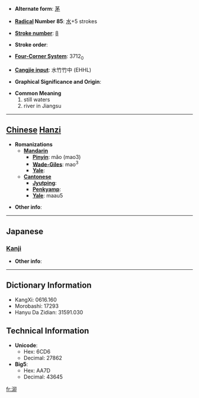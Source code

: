 * '''Alternate form''': [[茅]]

* '''[[Wiktionary:Chinese radical index| Radical]] Number 85''': [[Wiktionary:Chinese radical index 水|水]]+5 strokes

* '''[[Wiktionary:Chinese total strokes index|Stroke number]]''': [[Wiktionary:Chinese total strokes index 8|8]]

* '''Stroke order''': 

* '''[[Wiktionary:Chinese four corner index|Four-Corner System]]''': 3712<sub>0</sub>

* '''[[Wiktionary:Chinese Cangjie index|Cangjie input]]''': 水竹竹中 (EHHL)

* '''Graphical Significance and Origin''': 

* '''Common Meaning'''
*#still waters
*# river in Jiangsu


----

== [[Chinese]] [[Hanzi]] ==

* '''Romanizations'''
** '''[[Mandarin]]'''
*** '''[[Pinyin]]''': mǎo (mao3)
*** '''[[Wade-Giles]]''': mao<sup>3</sup>
*** '''[[Yale]]''': 
** '''[[Cantonese]]'''
*** '''[[Jyutping]]''':
*** '''[[Penkyamp]]''': 
*** '''[[Yale]]''': maau5

* '''Other info''': 

----

==Japanese==
===[[Kanji]]===
{{kanji|on readings=[[ぼう]] (bō), [[みょう]] (myō), [[りゅう]] (ryū), [[ら]] (ra)|kun readings=}}

* '''Other info''':  

----

== Dictionary Information ==

* KangXi: 0616.160
* Morobashi: 17293
* Hanyu Da Zidian: 31591.030

== Technical Information ==

* '''Unicode''':
** Hex: 6CD6
** Decimal: 27862
* '''Big5''':
** Hex: AA7D
** Decimal: 43645

[[fr:泖]]